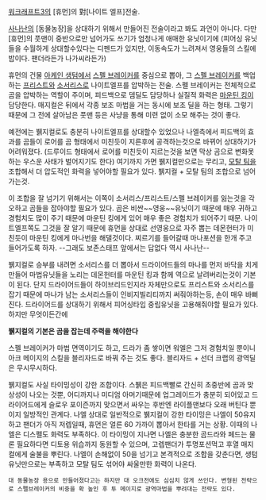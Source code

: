[[워크래프트3]]의 [휴먼]의 對[나이트 엘프]전술.

  
[[사나난]]의 [동물농장]을 상대하기 위해서 만들어진 전술이라고 봐도 과언이 아니다. 다만 [휴먼]의 풋맨이 중반으로만 넘어가도 쓰기가 엄청나게 애매한 유닛이기에 (피어싱 유닛들을 수월하게 상대할수있다는 디펜드가 있지만, 이동속도가 느려져서 영웅들의 스킬에 밥이다. 팬더라든가 나가씨라든가) 
  
휴먼의 건물 [[아케인 생텀]]에서 [[스펠 브레이커]]를 중심으로 뽑아, 그 [[스펠 브레이커]]를 백업하는 [[프리스트]]와 [[소서리스]]로 나이트엘프를 압박하는 전술. 스펠 브레이커는 전체적으로 곰을 압박하는 역할이 주이며, 피드백으로 뎀딜도 담당하나 실질적 화력은 [[마운틴 킹]]이 담당한다. 매지컬은 뒤에서 각종 보조 마법을 거는 동시에 보조 딜을 하는 형태. 그렇기 때문에 그 전에 살아남은 풋맨 등은 사냥을 통해 미련 없이 소모 해주는 것이 좋다.
  
예전에는 뷁지컬로도 충분히 나이트엘프를 상대할수 있었으나 나엘측에서 피드백의 효과를 곰들이 로어를 곰 형태에서 미친듯이 지른후에 공격하는것으로 바뀌어 상대하기가 어려워졌다. (드루이드 형태에서 로어를 미친듯이 지르는것을 보면 막상 곰으로 변화못하는 우스운 사태가 벌어지기도 한다) 여기까지 가면 뷁지컬만으로는 무리고, [[모탈 팀]]을 조합해서 더 압도적인 화력을 넣어야할 필요가 있다. 뷁지컬 + 모탈 팀의 조합으로 넘어가는것.

이 조합을 잘 넘기기 위해서는 이쪽이 소서리스/프리스트/스펠 브레이커를 잃는것을 각오하고 곰들을 잡아야할 필요가 있다. 곰은 비싼~~영웅~~유닛이기 때문에 매우 귀하고 경험치도 많이 주기 때문에 마운틴 킹에게 있어 매우 좋은 경험치가 되어주기 때문. 나이트엘프쪽도 그것을 잘 알기 때문에 휴먼을 상대로 선영웅으로 자주 뽑는 데몬헌터가 미친듯이 마운틴 킹에게 마나번을 해댈것이다. 찌르기를 들어갈때 마나포션을 한개 주고 들어가도록 하자. --그래도 보존스태프 앞에서는 답없다 역시 사나난--
  
뷁지컬로 승부를 내려면 소서리스를 더 뽑아서 드라이어드들의 마나를 먼저 바닥을 치게 만들어 마법유닛들을 노리는 데몬헌터를 마운틴 킹과 함께 역으로 날려버리는것이 기본이 된다. 단지 드라이어드들이 하이브리드인지라 자체만으로도 프리스트와 소서리스를 잡기 때문에 마나가 남는 소서리스들이 인비지빌리티까지 써줘야하는등, 손이 매우 바뻐진다. 드라이어드를 상대하기 위해서 피어싱타입 중립유닛을 고용해줘야할 필요가 있다. 하지만 무엇이든간에
  

'''뷁지컬의 기본은 곰을 잡는데 주력을 해야한다'''

스펠 브레이커가 마법 면역이기도 하고, 드라가 좀 쌓이면 워엘은 그저 경험치일 뿐이니 아크 메이지의 스킬을 블리자드로 바꿔 주는 것도 좋다. 블리자드 + 선더 크랩의 광역딜은 무시무시하다.

뷁지컬도 사실 타이밍성이 강한 조합이다. 스뷁은 피드백빨로 간신히 초중반에 곰과 맞상성이 나오는 것뿐, 어디까지나 미디엄 아머기때문에 업그레이드가 충분히 되어있고 드라이어드에게 슬로우 포이즌까지 맞으면서 싸우는 후반엔 라이플맨보다 오래 버틴다 뿐이지 일방적인 관계다. 나엘 상대로 일반적으로 뷁지컬이 강한 타이밍은 나엘이 50유지하고 팬더가 아직 저렙일때, 휴먼은 얼른 60 가까이 뽑아서 한타를 거는 상황. 이때의 나엘은 디스펠도 화력도 부족하다. 이 타이밍이 지나면 나엘은 충분한 곰드라와 페드는 물론 필요하다면 디토용 위습까지 동원할 수 있으며, 고렙팬더가 투명포션먹고 후열 매지컬에게 술불을 뿌린다. 나엘이 손해없이 50을 넘기고 본격적으로 조합을 갖춘다면, 생텀유닛만으로는 부족하고 모탈 팀도 섞어야 싸울만한 화력이 나온다.

 대 동물농장 용으로 만들어졌다고는 하지만 대 오크전에도 심심치 않게 쓰인다. 변형된 전략으로 스펠브레이커의 비중을 확 높인 후 투 메이지로 광역마법을 뿌려대는 전략도 있다.
